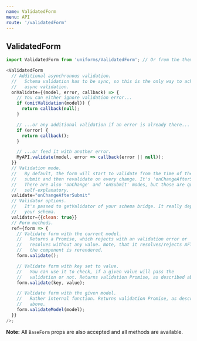 ```yaml
---
name: ValidatedForm
menu: API
route: '/validatedForm'
---
```


## ValidatedForm

```js
import ValidatedForm from 'uniforms/ValidatedForm'; // Or from the theme package.

<ValidatedForm
  // Additional asynchronous validation.
  //   Schema validation has to be sync, so this is the only way to achieve
  //   async validation.
  onValidate={(model, error, callback) => {
    // You can either ignore validation error...
    if (omitValidation(model)) {
      return callback(null);
    }

    // ...or any additional validation if an error is already there...
    if (error) {
      return callback();
    }

    // ...or feed it with another error.
    MyAPI.validate(model, error => callback(error || null));
  }}
  // Validation mode.
  //   By default, the form will start to validate from the time of the first
  //   submit and then revalidate on every change. It's 'onChangeAfterSubmit'.
  //   There are also 'onChange' and 'onSubmit' modes, but those are quite
  //   self-explanatory.
  validate="onChangeAfterSubmit"
  // Validator options.
  //   It's passed to getValidator of your schema bridge. It really depends on
  //   your schema.
  validator={{clean: true}}
  // Form methods.
  ref={form => {
    // Validate form with the current model.
    //   Returns a Promise, which rejects with an validation error or
    //   resolves without any value. Note, that it resolves/rejects AFTER
    //   the component is rerendered.
    form.validate();

    // Validate form with key set to value.
    //   You can use it to check, if a given value will pass the
    //   validation or not. Returns validation Promise, as described above.
    form.validate(key, value);

    // Validate form with the given model.
    //   Rather internal function. Returns validation Promise, as described
    //   above.
    form.validateModel(model);
  }}
/>;
```

**Note:** All `BaseForm` props are also accepted and all methods are available.
